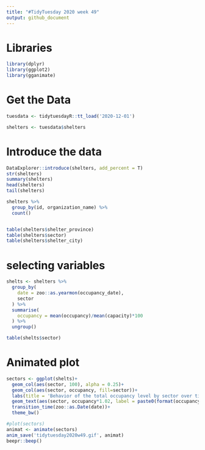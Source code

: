 ```yaml
---
title: "#TidyTuesday 2020 week 49"
output: github_document
---
```


# Libraries
```r
library(dplyr)
library(ggplot2)
library(gganimate)
```


# Get the Data
```r
tuesdata <- tidytuesdayR::tt_load('2020-12-01')

shelters <- tuesdata$shelters
```

# Introduce the data
```r
DataExplorer::introduce(shelters, add_percent = T)
str(shelters)
summary(shelters)
head(shelters)
tail(shelters)

shelters %>% 
  group_by(id, organization_name) %>% 
  count()


table(shelters$shelter_province)
table(shelters$sector)
table(shelters$shelter_city)
```

# selecting variables
```r
shelts <- shelters %>% 
  group_by(
    date = zoo::as.yearmon(occupancy_date),
    sector
  ) %>% 
  summarise(
    occupancy = mean(occupancy)/mean(capacity)*100
  ) %>% 
  ungroup()

table(shelts$sector)
```

# Animated plot
```r
sectors <- ggplot(shelts)+
  geom_col(aes(sector, 100), alpha = 0.25)+
  geom_col(aes(sector, occupancy, fill=sector))+
  labs(title = 'Behavior of the total occupancy level by sector over time', subtitle = 'Date: {frame_time}', x = 'Sector', y = 'Percent of occupancy') +
  geom_text(aes(sector, occupancy*1.02, label = paste0(format(occupancy, digits = 1, nsmall = 1), '%')), position = position_dodge(width = 1)) +
  transition_time(zoo::as.Date(date))+
  theme_bw()

#plot(sectors)
animat <- animate(sectors)
anim_save('tidytuesday2020w49.gif', animat)
beepr::beep()
```

